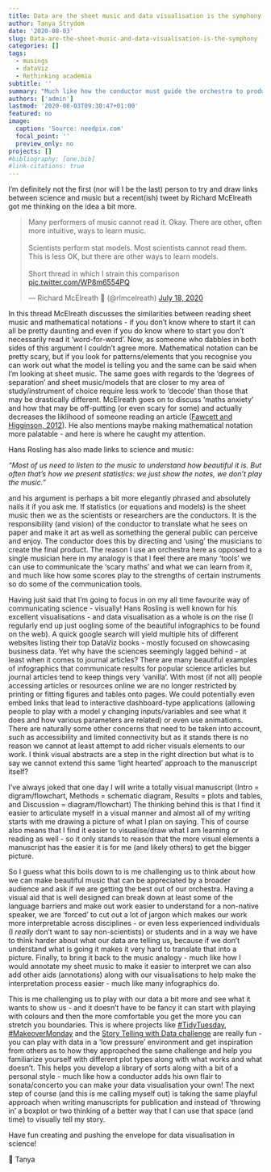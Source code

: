 ```yaml
---
title: Data are the sheet music and data visualisation is the symphony
author: Tanya Strydom
date: '2020-08-03'
slug: Data-are-the-sheet-music-and-data-visualisation-is-the-symphony
categories: []
tags:
  - musings
  - dataViz
  - Rethinking academia
subtitle: ''
summary: "Much like how the conductor must guide the orchestra to produce music we as scientists should think about how we can better 'guide' our data to tell a story"
authors: ['admin']
lastmod: '2020-08-03T09:30:47+01:00'
featured: no
image:
  caption: 'Source: needpix.com'
  focal_point: ''
  preview_only: no
projects: []
#bibliography: [one.bib]
#link-citations: true
---
```


I'm definitely not the first (nor will I be the last) person to try and draw links between science and music but a recent(ish) tweet by Richard McElreath got me thinking on the idea a bit more.

<blockquote class="twitter-tweet"><p lang="en" dir="ltr">Many performers of music cannot read it. Okay. There are other, often more intuitive, ways to learn music.<br><br>Scientists perform stat models. Most scientists cannot read them. This is less OK, but there are other ways to learn models.<br><br>Short thread in which I strain this comparison <a href="https://t.co/WP8m6554PQ">pic.twitter.com/WP8m6554PQ</a></p>&mdash; Richard McElreath 🦔 (@rlmcelreath) <a href="https://twitter.com/rlmcelreath/status/1284426933749653504?ref_src=twsrc%5Etfw">July 18, 2020</a></blockquote> <script async src="https://platform.twitter.com/widgets.js" charset="utf-8"></script>


In this thread McElreath discusses the similarities between reading sheet music and mathematical notations - if you don't know where to start it can all be pretty daunting and even if you do know where to start you don't necessarily read it 'word-for-word'. Now, as someone who dabbles in both sides of this argument I couldn't agree more. Mathematical notation can be pretty scary, but if you look for patterns/elements that you recognise you can work out what the model is telling you and the same can be said when I'm looking at sheet music. The same goes with regards to the 'degrees of separation' and sheet music/models that are closer to my area of study/instrument of choice require less work to 'decode' than those that may be drastically different. McElreath goes on to discuss 'maths anxiety' and how that may be off-putting (or even scary for some) and actually decreases the liklihood of someone reading an article ([Fawcett and  Higginson, 2012](https://www.pnas.org/content/109/29/11735)). He also mentions maybe making mathematical notation more palatable - and here is where he caught my attention.

Hans Rosling has also made links to science and music:

*“Most of us need to listen to the music to understand how beautiful it is. But often that’s how we present statistics: we just show the notes, we don’t play the music.”*

and his argument is perhaps a bit more elegantly phrased and absolutely nails it if you ask me. If statistics (or equations and models) is the sheet music then we as the scientists or researchers are the conductors. It is the responsibility (and vision) of the conductor to translate what he sees on paper and make it art as well as something the general public can perceive and enjoy. The conductor does this by directing and 'using' the musicians to create the final product. The reason I use an orchestra here as opposed to a single musician here in my analogy is that I feel there are many 'tools' we can use to communicate the 'scary maths' and what we can learn from it, and much like how some scores play to the strengths of certain instruments so do some of the communication tools.

Having just said that I'm going to focus in on my all time favourite way of communicating science - visually! Hans Rosling is well known for his excellent visualisations - and data visualisation as a whole is on the rise (I regularly end up just oogling some of the beautiful infographics to be found on the web). A quick google search will yield multiple hits of different websites listing their top DataViz books - mostly focused on showcasing business data. Yet why have the sciences seemingly lagged behind - at least when it comes to journal articles? There are many beautiful examples of infographics that communicate results for popular science articles but journal articles tend to keep things very 'vanilla'. With most (if not all) people accessing articles or resources online we are no longer restricted by printing or fitting figures and tables onto pages. We could potentially even embed links that lead to interactive dashboard-type applications (allowing people to play with a model y changing inputs/variables and see what it does and how various parameters are related) or even use animations. There are naturally some other concerns that need to be taken into account, such as accessibility and limited connectivity but as it stands there is no reason we cannot at least attempt to add richer visuals elements to our work. I think visual abstracts are a step in the right direction but what is to say we cannot extend this same 'light hearted' approach to the manuscript itself?

I've always joked that one day I will write a totally visual manuscript (Intro = digram/flowchart, Methods = schematic diagram, Results = plots and tables, and Discussion = diagram/flowchart) The thinking behind this is that I find it easier to articulate myself in a visual manner and almost all of my writing starts with me drawing a picture of what I plan on saying. This of course also means that I find it easier to visualise/draw what I am learning or reading as well - so it only stands to reason that the more visual elements a manuscript has the easier it is for me (and likely others) to get the bigger picture.

So I guess what this boils down to is me challenging us to think about how we can make beautiful music that can be appreciated by a broader audience and ask if we are getting the best out of our orchestra. Having a visual aid that is well designed can break down at least some of the language barriers and make out work easier to understand for a non-native speaker, we are 'forced' to cut out a lot of jargon which makes our work more interpretable across disciplines - or even less experienced individuals (I *really* don't want to say non-scientists) or students and in a way we have to think harder about what our data are telling us, because if we don't understand what is going it makes it very hard to translate that into a picture. Finally, to bring it back to the music analogy - much like how I would annotate my sheet music to make it easier to interpret we can also add other aids (annotations) along with our visualisations to help make the interpretation process easier - much like many infographics do.

This is me challenging us to play with our data a bit more and see what it wants to show us - and it doesn't have to be fancy it can start with playing with colours and then the more comfortable you get the more you can stretch you boundaries. This is where projects like [#TidyTuesday](https://www.tidytuesday.com), [#MakeoverMonday](https://www.makeovermonday.co.uk) and the [Story Telling with Data challenge](http://www.storytellingwithdata.com/swdchallenge) are really fun - you can play with data in a 'low pressure' environment and get inspiration from others as to how they approached the same challenge and help you familiarize yourself with different plot types along with what works and what doesn't. This helps you develop a library of sorts along with a bit of a personal style - much like how a conductor adds his own flair to sonata/concerto you can make your data visualisation your own! The next step of course (and this is me calling myself out) is taking the same playful approach when writing manuscripts for publication and instead of 'throwing in' a boxplot or two thinking of a better way that I can use that space (and time) to visually tell my story.

Have fun creating and pushing the envelope for data visualisation in science!

🐾
Tanya
